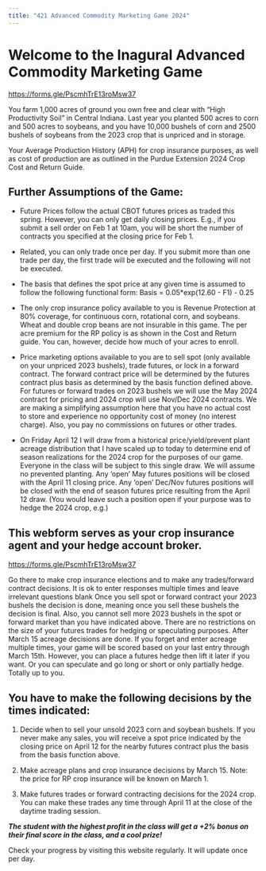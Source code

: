 ```yaml
---
title: "421 Advanced Commodity Marketing Game 2024"
---
```


# Welcome to the Inagural Advanced Commodity Marketing Game

<https://forms.gle/PscmhTrE13roMsw37>

You farm 1,000 acres of ground you own free and clear with "High Productivity Soil" in Central Indiana. Last year you planted 500 acres to corn and 500 acres to soybeans, and you have 10,000 bushels of corn and 2500 bushels of soybeans from the 2023 crop that is unpriced and in storage.

Your Average Production History (APH) for crop insurance purposes, as well as cost of production are as outlined in the Purdue Extension 2024 Crop Cost and Return Guide.

## Further Assumptions of the Game: 

-   Future Prices follow the actual CBOT futures prices as traded this spring. However, you can only get daily closing prices. E.g., if you submit a sell order on Feb 1 at 10am, you will be short the number of contracts you specified at the closing price for Feb 1.

-   Related, you can only trade once per day. If you submit more than one trade per day, the first trade will be executed and the following will not be executed.

-   The basis that defines the spot price at any given time is assumed to follow the following functional form: Basis = 0.05\*exp(12.60 - F1) - 0.25

-   The only crop insurance policy available to you is Revenue Protection at 80% coverage, for continuous corn, rotational corn, and soybeans. Wheat and double crop beans are not insurable in this game. The per acre premium for the RP policy is as shown in the Cost and Return guide. You can, however, decide how much of your acres to enroll.

-   Price marketing options available to you are to sell spot (only available on your unpriced 2023 bushels), trade futures, or lock in a forward contract. The forward contract price will be determined by the futures contract plus basis as determined by the basis function defined above. For futures or forward trades on 2023 bushels we will use the May 2024 contract for pricing and 2024 crop will use Nov/Dec 2024 contracts. We are making a simplifying assumption here that you have no actual cost to store and experience no opportunity cost of money (no interest charge). Also, you pay no commissions on futures or other trades.

-   On Friday April 12 I will draw from a historical price/yield/prevent plant acreage distribution that I have scaled up to today to determine end of season realizations for the 2024 crop for the purposes of our game. Everyone in the class will be subject to this single draw. We will assume no prevented planting. Any 'open' May futures positions will be closed with the April 11 closing price. Any 'open' Dec/Nov futures positions will be closed with the end of season futures price resulting from the April 12 draw. (You would leave such a position open if your purpose was to hedge the 2024 crop, e.g.)

## This webform serves as your crop insurance agent and your hedge account broker. 

<https://forms.gle/PscmhTrE13roMsw37>

Go there to make crop insurance elections and to make any trades/forward contract decisions. It is ok to enter responses multiple times and leave irrelevant questions blank Once you sell spot or forward contract your 2023 bushels the decision is done, meaning once you sell these bushels the decision is final. Also, you cannot sell more 2023 bushels in the spot or forward market than you have indicated above. There are no restrictions on the size of your futures trades for hedging or speculating purposes. After March 15 acreage decisions are done. If you forget and enter acreage multiple times, your game will be scored based on your last entry through March 15th. However, you can place a futures hedge then lift it later if you want. Or you can speculate and go long or short or only partially hedge. Totally up to you.

## You have to make the following decisions by the times indicated:

1.  Decide when to sell your unsold 2023 corn and soybean bushels. If you never make any sales, you will receive a spot price indicated by the closing price on April 12 for the nearby futures contract plus the basis from the basis function above.

2.  Make acreage plans and crop insurance decisions by March 15. Note: the price for RP crop insurance will be known on March 1.

3.  Make futures trades or forward contracting decisions for the 2024 crop. You can make these trades any time through April 11 at the close of the daytime trading session.

***The student with the highest profit in the class will get a +2% bonus on their final score in the class, and a cool prize!***

Check your progress by visiting this website regularly. It will update once per day.
